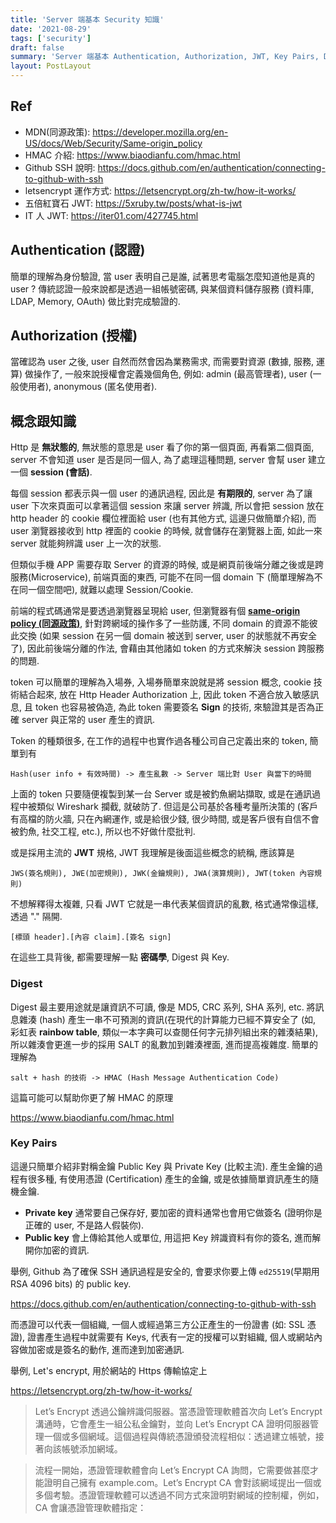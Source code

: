 ```yaml
---
title: 'Server 端基本 Security 知識'
date: '2021-08-29'
tags: ['security']
draft: false
summary: 'Server 端基本 Authentication, Authorization, JWT, Key Pairs, Digest, Crypto 知識'
layout: PostLayout
---
```


<TOCInline toc={props.toc} asDisclosure />

## Ref

- MDN(同源政策): https://developer.mozilla.org/en-US/docs/Web/Security/Same-origin_policy
- HMAC 介紹: https://www.biaodianfu.com/hmac.html
- Github SSH 說明: https://docs.github.com/en/authentication/connecting-to-github-with-ssh
- letsencrypt 運作方式: https://letsencrypt.org/zh-tw/how-it-works/
- 五倍紅寶石 JWT: https://5xruby.tw/posts/what-is-jwt
- IT 人 JWT: https://iter01.com/427745.html

## Authentication (認證)

簡單的理解為身份驗證, 當 user 表明自己是誰, 試著思考電腦怎麼知道他是真的 user ? 傳統認證一般來說都是透過一組帳號密碼, 與某個資料儲存服務 (資料庫, LDAP, Memory, OAuth) 做比對完成驗證的.

## Authorization (授權)

當確認為 user 之後, user 自然而然會因為業務需求, 而需要對資源 (數據, 服務, 運算) 做操作了, 一般來說授權會定義幾個角色, 例如: admin (最高管理者), user (一般使用者), anonymous
(匿名使用者).

## 概念跟知識

Http 是 **無狀態的**, 無狀態的意思是 user 看了你的第一個頁面, 再看第二個頁面, server 不會知道 user 是否是同一個人, 為了處理這種問題, server 會幫 user 建立一個 **session
(會話)**.

每個 session 都表示與一個 user 的通訊過程, 因此是 **有期限的**, server 為了讓 user 下次來頁面可以拿著這個 session 來讓 server 辨識, 所以會把 session 放在 http
header 的 cookie 欄位裡面給 user (也有其他方式, 這邊只做簡單介紹), 而 user 瀏覽器接收到 http 裡面的 cookie 的時候, 就會儲存在瀏覽器上面, 如此一來 server 就能夠辨識 user
上一次的狀態.

但類似手機 APP 需要存取 Server 的資源的時候, 或是網頁前後端分離之後或是跨服務(Microservice), 前端頁面的東西, 可能不在同一個 domain 下 (簡單理解為不在同一個空間吧), 就難以處理
Session/Cookie.

前端的程式碼通常是要透過瀏覽器呈現給 user, 但瀏覽器有個 **[same-origin policy (同源政策)](https://developer.mozilla.org/en-US/docs/Web/Security/Same-origin_policy)**, 針對跨網域的操作多了一些防護, 不同 domain 的資源不能彼此交換 (如果 session 在另一個
domain 被送到 server, user 的狀態就不再安全了), 因此前後端分離的作法, 會藉由其他諸如 token 的方式來解決 session 跨服務的問題.

token 可以簡單的理解為入場券, 入場券簡單來說就是將 session 概念, cookie 技術結合起來, 放在 Http Header Authorization 上, 因此 token 不適合放入敏感訊息, 且 token
也容易被偽造, 為此 token 需要簽名 **Sign** 的技術, 來驗證其是否為正確 server 與正常的 user 產生的資訊.

Token 的種類很多, 在工作的過程中也實作過各種公司自己定義出來的 token, 簡單到有

```
Hash(user info + 有效時間) -> 產生亂數 -> Server 端比對 User 與當下的時間
```

上面的 token 只要隨便複製到某一台 Server 或是被釣魚網站擷取, 或是在通訊過程中被類似 Wireshark 攔截, 就破防了. 但這是公司基於各種考量所決策的 (客戶有高檔的防火牆, 只在內網運作, 或是給很少錢,
很少時間, 或是客戶很有自信不會被釣魚, 社交工程, etc.), 所以也不好做什麼批判.

或是採用主流的 **JWT** 規格, JWT 我理解是後面這些概念的統稱, 應該算是

```
JWS(簽名規則), JWE(加密規則), JWK(金鑰規則), JWA(演算規則), JWT(token 內容規則)
```

不想解釋得太複雜, 只看 JWT 它就是一串代表某個資訊的亂數, 格式通常像這樣, 透過 "." 隔開.

```
[標頭 header].[內容 claim].[簽名 sign]
```

在這些工具背後, 都需要理解一點 **密碼學**, Digest 與 Key.

### Digest

Digest 最主要用途就是讓資訊不可讀, 像是 MD5, CRC 系列, SHA 系列, etc. 將訊息雜湊 (hash) 產生一串不可預測的資訊(在現代的計算能力已經不算安全了 (如, 彩虹表 **rainbow table**,
類似一本字典可以查閱任何字元排列組出來的雜湊結果), 所以雜湊會更進一步的採用 SALT 的亂數加到雜湊裡面, 進而提高複雜度. 簡單的理解為

```
salt + hash 的技術 -> HMAC (Hash Message Authentication Code)
```

這篇可能可以幫助你更了解 HMAC 的原理

https://www.biaodianfu.com/hmac.html

### Key Pairs

這邊只簡單介紹非對稱金鑰 Public Key 與 Private Key (比較主流). 產生金鑰的過程有很多種, 有使用憑證 (Certification) 產生的金鑰, 或是依據簡單資訊產生的隨機金鑰.

- **Private key** 通常要自己保存好, 要加密的資料通常也會用它做簽名 (證明你是正確的 user, 不是路人假裝你).
- **Public key** 會上傳給其他人或單位, 用這把 Key 辨識資料有你的簽名, 進而解開你加密的資訊.

舉例, Github 為了確保 SSH 通訊過程是安全的, 會要求你要上傳 `ed25519`(早期用 RSA 4096 bits) 的 public key.

https://docs.github.com/en/authentication/connecting-to-github-with-ssh

而憑證可以代表一個組織, 一個人或經過第三方公正產生的一份證書 (如: SSL 憑證), 證書產生過程中就需要有 Keys, 代表有一定的授權可以對組織, 個人或網站內容做加密或是簽名的動作, 進而達到加密通訊.

舉例, Let's encrypt, 用於網站的 Https 傳輸協定上

https://letsencrypt.org/zh-tw/how-it-works/

> Let’s Encrypt 透過公鑰辨識伺服器。當憑證管理軟體首次向 Let’s Encrypt 溝通時，它會產生一組公私金鑰對，並向 Let’s Encrypt CA 證明伺服器管理一個或多個網域。這個過程與傳統憑證頒發流程相似：透過建立帳號，接著向該帳號添加網域。

> 流程一開始，憑證管理軟體會向 Let’s Encrypt CA 詢問，它需要做甚麼才能證明自己擁有 example.com。Let’s Encrypt CA
> 會對該網域提出一個或多個考驗。憑證管理軟體可以透過不同方式來證明對網域的控制權，例如，CA 會讓憑證管理軟體指定：
